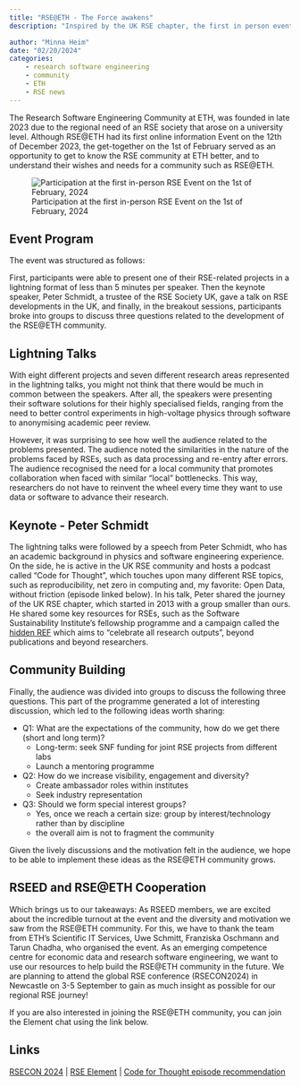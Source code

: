 ```yaml
---
title: "RSE@ETH - The Force awakens"
description: "Inspired by the UK RSE chapter, the first in person event of the Research Software Engineering (RSE) community at ETH Zurich took place on the 1st of February. With the aim of getting to know the various RSE interest groups represented at ETH, the participants were able to present themselves and their causes in rapid succession and discuss the future development of RSE@ETH."

author: "Minna Heim"
date: "02/20/2024"
categories:
    - research software engineering
    - community
    - ETH
    - RSE news
---
```


The Research Software Engineering Community at ETH, was founded in late 2023 due to the regional need of an RSE society that arose on a university level.
<!-- why need arose on uni level? -->
Although RSE@ETH had its first online information Event on the 12th of December 2023, the get-together on the 1st of February served as an opportunity to get to know the RSE community at ETH better, and to understand their wishes and needs for a community such as RSE@ETH.

![Participation at the first in-person RSE Event on the 1st of February, 2024](rse_event.jpeg)

## Event Program
The event was structured as follows:

First, participants were able to present one of their RSE-related projects in a lightning format of less than 5 minutes per speaker. Then the keynote speaker, Peter Schmidt, a trustee of the RSE Society UK, gave a talk on RSE developments in the UK, and finally, in the breakout sessions, participants broke into groups to discuss three questions related to the development of the RSE@ETH community.

<!-- 15:00 - 15:45 : Lightning talks

15:45 - 16:00 : break

16:00 - 16:30 : Presentation by Mr. Peter Schmidt, Trustee of the RSE society UK.

16:30 - 17:30 : Breakout sessions/discussions -->

## Lightning Talks

With eight different projects and seven different research areas represented in the lightning talks, you might not think that there would be much in common between the speakers. After all, the speakers were presenting their software solutions for their highly specialised fields, ranging from the need to better control experiments in high-voltage physics through software to anonymising academic peer review.

However, it was surprising to see how well the audience related to the problems presented. The audience noted the similarities in the nature of the problems faced by RSEs, such as data processing and re-entry after errors. The audience recognised the need for a local community that promotes collaboration when faced with similar "local" bottlenecks. This way, researchers do not have to reinvent the wheel every time they want to use data or software to advance their research.

## Keynote - Peter Schmidt

The lightning talks were followed by a speech from Peter Schmidt, who has an academic background in physics and software engineering experience. On the side, he is active in the UK RSE community and hosts a podcast called "Code for Thought", which touches upon many different RSE topics, such as reproducibility, net zero in computing and, my favorite: Open Data, without friction (episode linked below). In his talk, Peter shared the journey of the UK RSE chapter, which started in 2013 with a group smaller than ours. He shared some key resources for RSEs, such as the Software Sustainability Institute's fellowship programme and a campaign called the [hidden REF](https://hidden-ref.org) which aims to "celebrate all research outputs", beyond publications and beyond researchers. 

## Community Building

Finally, the audience was divided into groups to discuss the following three questions. This part of the programme generated a lot of interesting discussion, which led to the following ideas worth sharing: 

- Q1: What are the expectations of the community, how do we get there (short and long term)?
    * Long-term: seek SNF funding for joint RSE projects from different labs
    * Launch a mentoring programme 

- Q2: How do we increase visibility, engagement and diversity?
    * Create ambassador roles within institutes
    * Seek industry representation 

- Q3: Should we form special interest groups?
    * Yes, once we reach a certain size: group by interest/technology rather than by discipline
    * the overall aim is not to fragment the community

Given the lively discussions and the motivation felt in the audience, we hope to be able to implement these ideas as the RSE@ETH community grows.

## RSEED and RSE@ETH Cooperation 

Which brings us to our takeaways: As RSEED members, we are excited about the incredible turnout at the event and the diversity and motivation we saw from the RSE@ETH community. For this, we have to thank the team from ETH's Scientific IT Services, Uwe Schmitt, Franziska Oschmann and Tarun Chadha, who organised the event. As an emerging competence centre for economic data and research software engineering, we want to use our resources to help build the RSE@ETH community in the future. <!-- klingt ein bisschen vage... aber wir haben noch nichts konkretes vor.. soll ich was anderes hinschreiben --> We are planning to attend the global RSE conference (RSECON2024) in Newcastle on 3-5 September to gain as much insight as possible for our regional RSE journey!

If you are also interested in joining the RSE@ETH community, you can join the Element chat using the link below. 

## Links

[RSECON 2024](https://rsecon24.society-rse.org) | [RSE Element](https://m.ethz.ch/#/#research-software-engineering-ch:staffchat.ethz.ch) | [Code for Thought episode recommendation](https://codeforthought.buzzsprout.com/1326658/14165274-en-open-data-without-friction-sara-petti-and-evgeny-karev)

